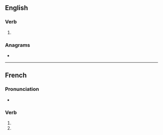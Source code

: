 {{also|sodomisés}}
==English==

===Verb===
{{head|en|verb form}}

# {{en-third-person singular of|sodomise}}

===Anagrams===
* {{anagrams|en|a=deimoosss|diosmoses}}

----

==French==

===Pronunciation===
* {{IPA|/sɔ.dɔ.miz/|lang=fr}}

===Verb===
{{head|fr|verb form}}

# {{inflection of|sodomiser||2|s|pres|indc|lang=fr}}
# {{inflection of|sodomiser||2|s|pres|subj|lang=fr}}
